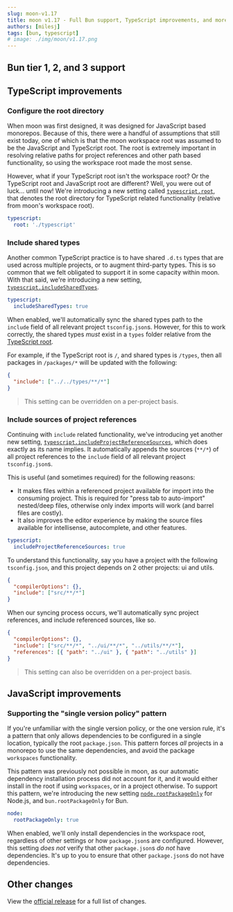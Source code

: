 ```yaml
---
slug: moon-v1.17
title: moon v1.17 - Full Bun support, TypeScript improvements, and more!
authors: [milesj]
tags: [bun, typescript]
# image: ./img/moon/v1.17.png
---
```


<!--truncate-->

## Bun tier 1, 2, and 3 support

## TypeScript improvements

### Configure the root directory

When moon was first designed, it was designed for JavaScript based monorepos. Because of this, there
were a handful of assumptions that still exist today, one of which is that the moon workspace root
was assumed to be the JavaScript and TypeScript root. The root is extremely important in resolving
relative paths for project references and other path based functionality, so using the workspace
root made the most sense.

However, what if your TypeScript root isn't the workspace root? Or the TypeScript root and
JavaScript root are different? Well, you were out of luck... until now! We're introducing a new
setting called [`typescript.root`](/docs/config/toolchain#root), that denotes the root directory for
TypeScript related functionality (relative from moon's workspace root).

```yaml title=".moon/toolchain.yml"
typescript:
  root: './typescript'
```

### Include shared types

Another common TypeScript practice is to have shared `.d.ts` types that are used across multiple
projects, or to augment third-party types. This is so common that we felt obligated to support it in
some capacity within moon. With that said, we're introducing a new setting,
[`typescript.includeSharedTypes`](/docs/config/toolchain#includesharedtypes).

```yaml title=".moon/toolchain.yml"
typescript:
  includeSharedTypes: true
```

When enabled, we'll automatically sync the shared types path to the `include` field of all relevant
project `tsconfig.json`s. However, for this to work correctly, the shared types _must_ exist in a
`types` folder relative from the [TypeScript root](#configure-the-root-directory).

For example, if the TypeScript root is `/`, and shared types is `/types`, then all packages in
`/packages/*` will be updated with the following:

```json title="packages/example/tsconfig.json"
{
  "include": ["../../types/**/*"]
}
```

> This setting can be overridden on a per-project basis.

### Include sources of project references

Continuing with `include` related functionality, we've introducing yet another new setting,
[`typescript.includeProjectReferenceSources`](/docs/config/toolchain#includeprojectreferencesources),
which does exactly as its name implies. It automatically appends the sources (`**/*`) of all project
references to the `include` field of all relevant project `tsconfig.json`s.

This is useful (and sometimes required) for the following reasons:

- It makes files within a referenced project available for import into the consuming project. This
  is required for "press tab to auto-import" nested/deep files, otherwise only index imports will
  work (and barrel files are costly).
- It also improves the editor experience by making the source files available for intellisense,
  autocomplete, and other features.

```yaml title=".moon/toolchain.yml"
typescript:
  includeProjectReferenceSources: true
```

To understand this functionality, say you have a project with the following `tsconfig.json`, and
this project depends on 2 other projects: ui and utils.

```json title="packages/example/tsconfig.json"
{
  "compilerOptions": {},
  "include": ["src/**/*"]
}
```

When our syncing process occurs, we'll automatically sync project references, and include referenced
sources, like so.

```json title="packages/example/tsconfig.json"
{
  "compilerOptions": {},
  "include": ["src/**/*", "../ui/**/*", "../utils/**/*"],
  "references": [{ "path": "../ui" }, { "path": "../utils" }]
}
```

> This setting can also be overridden on a per-project basis.

## JavaScript improvements

### Supporting the "single version policy" pattern

If you're unfamiliar with the single version policy, or the one version rule, it's a pattern that
only allows dependencies to be configured in a single location, typically the root `package.json`.
This pattern forces _all_ projects in a monorepo to use the same dependencies, and avoid the package
`workspaces` functionality.

This pattern was previously not possible in moon, as our automatic dependency installation process
did not account for it, and it would either install in the root if using `workspaces`, or in a
project otherwise. To support this pattern, we're introducing the new setting
[`node.rootPackageOnly`](/docs/config/toolchain#rootpackageonly) for Node.js, and
`bun.rootPackageOnly` for Bun.

```yaml title=".moon/toolchain.yml"
node:
  rootPackageOnly: true
```

When enabled, we'll only install dependencies in the workspace root, regardless of other settings or
how `package.json`s are configured. However, this setting _does not_ verify that other
`package.json`s _do not_ have dependencies. It's up to you to ensure that other `package.json`s do
not have dependencies.

## Other changes

View the [official release](https://github.com/moonrepo/moon/releases/tag/v1.17.0) for a full list
of changes.
